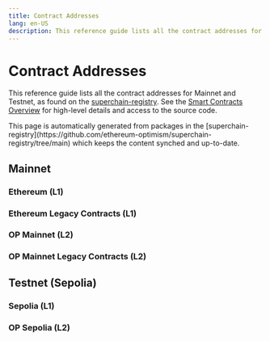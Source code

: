 ```yaml
---
title: Contract Addresses
lang: en-US
description: This reference guide lists all the contract addresses for Mainnet and Testnet.
---
```



# Contract Addresses

This reference guide lists all the contract addresses for Mainnet and Testnet, as found on the [superchain-registry](https://github.com/ethereum-optimism/superchain-registry/tree/main). 
See the [Smart Contracts Overview](/stack/smart-contracts) for high-level details and access to the source code.

<Callout>
This page is automatically generated from packages in the [superchain-registry](https://github.com/ethereum-optimism/superchain-registry/tree/main) which keeps the content synched and up-to-date.
</Callout>

## Mainnet

### Ethereum (L1)

<L1ContractTable chain="10" explorer="1" legacy={false} />

### Ethereum Legacy Contracts (L1)

<L1ContractTable chain="10" explorer="1" legacy={true} />

### OP Mainnet (L2)

<L2ContractTable chain="10" legacy={false} />

### OP Mainnet Legacy Contracts (L2)

<L2ContractTable chain="10" legacy={true} />

## Testnet (Sepolia)

### Sepolia (L1)

<L1ContractTable chain="11155420" explorer="11155111" legacy={false} />

### OP Sepolia (L2)

<L2ContractTable chain="11155420" legacy={false} />
